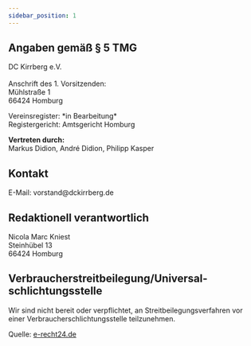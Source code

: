 ```yaml
---
sidebar_position: 1
---
```


<h2>Angaben gem&auml;&szlig; &sect; 5 TMG</h2>
<p>DC Kirrberg e.V.<br /><br />
Anschrift des 1. Vorsitzenden:<br />
Mühlstra&szlig;e 1<br />
66424 Homburg</p>

<p>Vereinsregister: *in Bearbeitung*<br />
Registergericht: Amtsgericht Homburg</p>

<p><strong>Vertreten durch:</strong><br />
Markus Didion, Andr&eacute; Didion, Philipp Kasper</p>

<h2>Kontakt</h2>
<p>E-Mail: vorstand@dckirrberg.de</p>

<h2>Redaktionell verantwortlich</h2>
<p>Nicola Marc Kniest<br />
Steinh&uuml;bel 13<br />
66424 Homburg</p>

<h2>Verbraucher&shy;streit&shy;beilegung/Universal&shy;schlichtungs&shy;stelle</h2>
<p>Wir sind nicht bereit oder verpflichtet, an Streitbeilegungsverfahren vor einer Verbraucherschlichtungsstelle teilzunehmen.</p>

<p>Quelle: <a href="https://www.e-recht24.de">e-recht24.de</a></p>